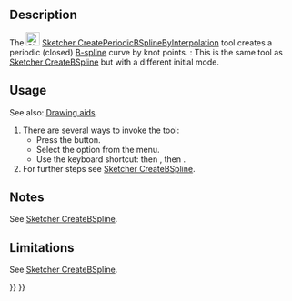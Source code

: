 <languages/>
<translate>

<!--T:1-->
{{Docnav
|[[Sketcher_CreateBSplineByInterpolation|B-spline by knots]]
|[[Sketcher_ToggleConstruction|Toggle construction geometry]]
|[[Sketcher_Workbench|Sketcher]]
|IconL=Sketcher_CreateBSplineByInterpolation.svg
|IconR=Sketcher_ToggleConstruction.svg
|IconC=Workbench_Sketcher.svg
}}

<!--T:2-->
{{GuiCommand
|Name=Sketcher CreatePeriodicBSplineByInterpolation
|MenuLocation=Sketch → Geometries → periodic B-spline by knots
|Workbenches=[[Sketcher_Workbench|Sketcher]]
|Shortcut={{KEY|G}} {{KEY|B}} {{KEY|O}}
|Version=0.21
|SeeAlso=[[Sketcher_CreateBSpline|Sketcher CreateBSpline]]
}}

==Description== <!--T:3-->

<!--T:4-->
The [[Image:Sketcher_CreatePeriodicBSplineByInterpolation.svg|24px]] [[Sketcher_CreatePeriodicBSplineByInterpolation|Sketcher CreatePeriodicBSplineByInterpolation]] tool creates a periodic (closed) [[B-Splines|B-spline]] curve by knot points. {{Version|1.0}}: This is the same tool as [[Sketcher_CreateBSpline|Sketcher CreateBSpline]] but with a different initial mode.

==Usage== <!--T:5-->

<!--T:12-->
See also: [[Sketcher_Workbench#Drawing_aids|Drawing aids]].

<!--T:6-->
# There are several ways to invoke the tool:
#* Press the {{Button|[[Image:Sketcher_CreatePeriodicBSplineByInterpolation.svg|16px]] [[Sketcher_CreatePeriodicBSplineByInterpolation|Periodic B-spline by knots]]}} button.
#* Select the {{MenuCommand|Sketch → Geometries → [[Image:Sketcher_CreatePeriodicBSplineByInterpolation.svg|16px]] periodic B-spline by knots}} option from the menu.
#* Use the keyboard shortcut: {{KEY|G}} then {{KEY|B}}, then {{KEY|O}}.
# For further steps see [[Sketcher_CreateBSpline#Usage|Sketcher CreateBSpline]].

==Notes== <!--T:7-->

<!--T:8-->
See [[Sketcher_CreateBSpline#Notes|Sketcher CreateBSpline]].

==Limitations== <!--T:9--> 

<!--T:10-->
See [[Sketcher_CreateBSpline#Limitations|Sketcher CreateBSpline]].


<!--T:11-->
{{Docnav
|[[Sketcher_CreateBSplineByInterpolation|B-spline by knots]]
|[[Sketcher_ToggleConstruction|Toggle construction geometry]]
|[[Sketcher_Workbench|Sketcher]]
|IconL=Sketcher_CreateBSplineByInterpolation.svg
|IconR=Sketcher_ToggleConstruction.svg
|IconC=Workbench_Sketcher.svg
}}

</translate>
{{Sketcher_Tools_navi{{#translation:}}}}
{{Userdocnavi{{#translation:}}}}